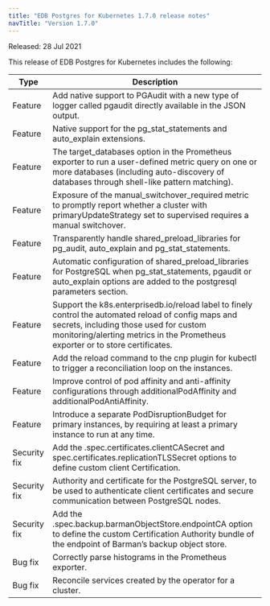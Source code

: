 ```yaml
---
title: "EDB Postgres for Kubernetes 1.7.0 release notes"
navTitle: "Version 1.7.0"
---
```


Released: 28 Jul 2021

This release of EDB Postgres for Kubernetes includes the following:

| Type           | Description                                                                                                                        |
| -------------- | ---------------------------------------------------------------------------------------------------------------------------------- |
| Feature | Add native support to PGAudit with a new type of logger called pgaudit directly available in the JSON output. |
| Feature | Native support for the pg_stat_statements and auto_explain extensions. |
| Feature | The target_databases option in the Prometheus exporter to run a user-defined metric query on one or more databases (including auto-discovery of databases through shell-like pattern matching). |
| Feature | Exposure of the manual_switchover_required metric to promptly report whether a cluster with primaryUpdateStrategy set to supervised requires a manual switchover. |
| Feature | Transparently handle shared_preload_libraries for pg_audit, auto_explain and pg_stat_statements. |
| Feature | Automatic configuration of shared_preload_libraries for PostgreSQL when pg_stat_statements, pgaudit or auto_explain options are added to the postgresql parameters section. |
| Feature | Support the k8s.enterprisedb.io/reload label to finely control the automated reload of config maps and secrets, including those used for custom monitoring/alerting metrics in the Prometheus exporter or to store certificates. |
| Feature | Add the reload command to the cnp plugin for kubectl to trigger a reconciliation loop on the instances. |
| Feature | Improve control of pod affinity and anti-affinity configurations through additionalPodAffinity and additionalPodAntiAffinity. |
| Feature | Introduce a separate PodDisruptionBudget for primary instances, by requiring at least a primary instance to run at any time. |
| Security fix | Add the .spec.certificates.clientCASecret and spec.certificates.replicationTLSSecret options to define custom client Certification. |
| Security fix | Authority and certificate for the PostgreSQL server, to be used to authenticate client certificates and secure communication between PostgreSQL nodes. |
| Security fix | Add the .spec.backup.barmanObjectStore.endpointCA option to define the custom Certification Authority bundle of the endpoint of Barman’s backup object store. |
| Bug fix | Correctly parse histograms in the Prometheus exporter. |
| Bug fix | Reconcile services created by the operator for a cluster. |




